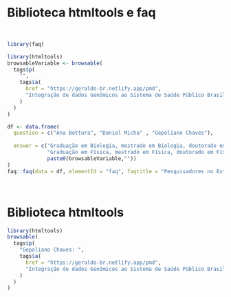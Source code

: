 # Biblioteca htmltools e faq

\

```r

library(faq)

library(htmltools)
browsableVariable <- browsable(
  tags$p(
    "", 
    tags$a(
      href = "https://geraldo-br.netlify.app/pmd",
      "Integração de dados Genômicos ao Sistema de Saúde Público Brasileiro (SUS)"
    )
  )
)

df <- data.frame(
  question = c("Ana Bottura", "Daniel Micha" , "Gepoliano Chaves"),
  
  answer = c("Graduação em Biologia, mestrado em Biologia, doutorado em Biologia",
             "Graduação em Física, mestrado em Física, doutorado em Física",
             paste0(browsableVariable,""))
)
faq::faq(data = df, elementId = "faq", faqtitle = "Pesquisadores no Exterior")

```

\

# Biblioteca htmltools

```r
library(htmltools)
browsable(
  tags$p(
    "Gepoliano Chaves: ", 
    tags$a(
      href = "https://geraldo-br.netlify.app/pmd",
      "Integração de dados Genômicos ao Sistema de Saúde Público Brasileiro (SUS)"
    )
  )
)
```

